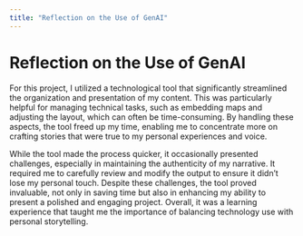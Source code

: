 ```yaml
---
title: "Reflection on the Use of GenAI"
---
```


# Reflection on the Use of GenAI

For this project, I utilized a technological tool that significantly streamlined the organization and presentation of my content. This was particularly helpful for managing technical tasks, such as embedding maps and adjusting the layout, which can often be time-consuming. By handling these aspects, the tool freed up my time, enabling me to concentrate more on crafting stories that were true to my personal experiences and voice.

While the tool made the process quicker, it occasionally presented challenges, especially in maintaining the authenticity of my narrative. It required me to carefully review and modify the output to ensure it didn't lose my personal touch. Despite these challenges, the tool proved invaluable, not only in saving time but also in enhancing my ability to present a polished and engaging project. Overall, it was a learning experience that taught me the importance of balancing technology use with personal storytelling.
